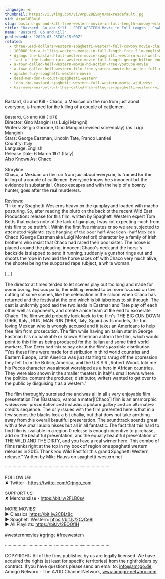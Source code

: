 ```yaml
---
language: en
thumbnail: https://i.ytimg.com/vi/Arpu28ESmj0/maxresdefault.jpg
vid: Arpu28ESmj0
slug: bastard-go-and-kill-free-western-movie-in-full-length-cowboy-wild-west-film
title: "Bastard, Go and Kill | FREE WESTERN Movie in Full Length | Cowboy | Wild West Film"
name: "Bastard, Go and Kill"
publishedAt: "2020-03-13T02:15:00Z"
related:
  - three-lead-dollars-western-spaghetti-western-full-cowboy-movie-classic-film-wild-west
  - 100000-for-a-killing-western-movie-in-full-length-free-film-english-full-movies-youtube
  - django-the-bastard-full-western-movie-spaghetti-western-wild-west-action
  - last-of-the-badmen-rare-western-movie-full-length-george-hilton-english-full-movie
  - a-town-called-hell-western-movie-hd-action-free-youtube-movie
  - a-town-called-hell-western-film-free-youtube-movie-hd-action-full-movie
  - apache-fury-spaghetti-western-movie
  - dead-men-don-t-count-spaghetti-western
  - lobo-the-bastard-spaghetti-western-full-western-movie-wild-west
  - his-name-was-pot-but-they-called-him-allegria-spaghetti-western-wild-west-film-full-movie
---
```


Bastard, Go and Kill - Chaco, a Mexican on the run from just about everyone, is framed for the killing of a couple of cattlemen.<br />
<br />
Bastard, Go and Kill (1971)<br />
Director: Gino Mangini (as Luigi Mangini)<br />
Writers: Sergio Garrone, Gino Mangini (revised screenplay) (as Luigi Mangini)<br />
Stars: George Eastman, Lincoln Tate, Franco Lantieri <br />
Country: Italy<br />
Language: English<br />
Release Date: 6 March 1971 (Italy) <br />
Also Known As: Chaco <br />
<br />
Storyline:<br />
Chaco, a Mexican on the run from just about everyone, is framed for the killing of a couple of cattlemen. Everyone knows he's innocent but the evidence is substantial. Chaco escapes and with the help of a bounty hunter, goes after the real murderers.<br />
<br />
Reviews:<br />
"I like my Spaghetti Westerns heavy on the gunplay and loaded with macho posturing. So, after reading the blurb on the back of the recent Wild East Productions release for this film, written by Spaghetti Western expert Tom Betts that makes note of the lack of gunplay, I was not expecting much from this film to be truthful. Within the first five minutes or so we are subjected to attempted vigilante style hanging of the poor half-American- half Mexican Chaco (George Eastman aka Luigi Montefiori) character by a family of Irish brothers who insist that Chaco had raped their poor sister. The noose is placed around the pleading, innocent Chaco's neck and the horse's backside is slapped to send it running, suddenly a gunshot rings out and shoots the rope in two and the horse races off with Chaco very much alive, the shooter being the supposed rape subject, a white woman. <br />
<br />
[...]<br />
<br />
The director at times tended to let scenes play out too long and made for some boring, tedious parts, the editing needed to be more focused on the cutting of some scenes, like the celebration in the saloon when Chaco has returned and the festival at the end which is bit laborious to sit through. The cast is uniformly good and the two leads in Eastman and Tate play off each other well as opponents, and create a nice team at the end to exonerate Chaco. The film would probably look back to the film's THE BIG GUN DOWN (1966, Italy), RUN, MAN RUN (1968, Italy, Spain) as its models, the fun loving Mexican who is wrongly accused and it takes an Americano to help free him from prosecution. The film while having an Italian star in George Eastman has no bankable or known American actor in the film, which would point to this film as being produced for the Italian and some third world markets, Tom Betts had this to say about the film's possible distribution "Yes these films were made for distribution in third world countries and Eastern Europe, Latin America was just starting to shrug off the oppression they felt from the British, America, and the U.S.S.R., Robert Woods told me his Pecos character was almost worshiped as a hero in African countries. They were also shown in the smaller theaters in Italy's small towns where the political content the producer, distributor, writers wanted to get over to the public by disguising it as a western."<br />
<br />
The film thoroughly surprised me and was all in all a very enjoyable film presentation.The [Bastardo, vamos a matar|[Chaco]] film is an anamorphic widescreen presentation and includes a picture gallery and an alternative credits sequence. The only issues with the film presented here is that in a few scenes the blacks look a bit chalky, but that does not take anything away from this overall beautiful presentation. The soundtrack sounds great with a few small audio hisses but all in all fantastic. The fact that this hard to find film is available in a region 0 release is enough incentive to purchase, add on the beautiful presentation, and the equally beautiful presentation of THE WILD AND THE DIRTY, and you have a real winner here. This combo of films ranks right at the top in my book of region one spaghetti western releases in 2015. Thank you Wild East for this grand Spaghetti Western release." Written by Mike Hauss on spaghetti-western.net<br />
<br />
····················································································<br />
<br />
FOLLOW US!<br />
✘ Twitter - https://twitter.com/Grjngo_com<br />
<br />
SUPPORT US!<br />
✘ Merchandise - https://bit.ly/2FLB0sV<br />
<br />
MORE MOVIES! <br />
► Classics: https://bit.ly/2CBLt8c <br />
► Spaghetti Western: https://bit.ly/2CyCe8I <br />
► All Playlists: https://bit.ly/2EOOfIH <br />
<br />
#westernmovies #grjngo #freewestern<br />
<br />
····················································································<br />
<br />
COPYRIGHT: All of the films published by us are legally licensed. We have acquired the rights (at least for specific territories) from the rightholders by contract. If you have questions please send an email to: info@amogo.de, Amogo Networx - The AVOD Channel Network, www.amogo-networx.com.